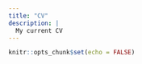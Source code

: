 ```yaml
---
title: "CV"
description: |
  My current CV
---
```


```r
knitr::opts_chunk$set(echo = FALSE)
```
